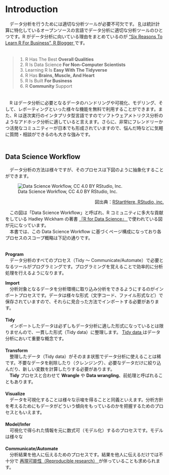# Introduction
　データ分析を行うためには適切な分析ツールが必要不可欠です。 [R <i class="fa fa-external-link"></i>](https://www.r-project.org/){target="_blank"} は統計計算に特化しているオープンソースの言語でデータ分析に適切な分析ツールのひとつです。R がデータ分析に向いている理由をまとめているのが ["Six Reasons To Learn R For Business", R Blogger <i class="fa fa-external-link"></i>](https://www.r-bloggers.com/six-reasons-to-learn-r-for-business/){target="_blank"} です。  
　  

> 1. R Has The Best **Overall Qualities**
1. R Is Data Science **For Non-Computer Scientists**
1. Learning R Is **Easy With The Tidyverse**
1. R Has **Brains, Muscle, And Heart**
1. R Is Built **For Business**
1. R **Community** Support

　  
　R はデータ分析に必要となるデータのハンドリングや可視化、モデリング、そして、レポーティングといった様々な機能を無料で利用することができます。また、R は逐次実行のインタプリタ型言語ですのでソフトウェアメトリクス分析のようなアドホック分析に適していると言えます。さらに、非常にフレンドリーかつ活発なコミュニティーが日本でも形成されていますので、悩んだ時などに気軽に質問・相談ができるのも大きな強みです。  
　  

## Data Science Workflow
　データ分析の方法は様々ですが、そのプロセスは下図のように抽象化することができます。

![Data Science Workflow, CC 4.0 BY RStudio, Inc.](./fig/data-science.png)
<p align=right>図出典：[RStartHere, RStudio, inc. <i class="fa fa-external-link"></i>](https://github.com/rstudio/RStartHere){target="_blank"}</p>

　この図は「Data Science Workflow」と呼ばれ、R コミュニティに多大な貢献をしている Hadley Wickham の著書 [『R for Data Science』 <i class="fa fa-external-link"></i>](https://r4ds.had.co.nz/){target="_blank"} で使われている図が元になっています。  
　本書では、この Data Science Workflow に基づくページ構成になっており各プロセスのスコープ概略は下記の通りです。  
　  

**Program**  
　データ分析のすべてのプロセス（Tidy 〜 Communicate/Automate）で必要となるツールがプログラミングです。プログラミングを覚えることで効率的に分析処理を行えるようになります。  
   
**Import**  
　分析対象となるデータを分析環境に取り込み分析をできるようにするのがインポートプロセスです。データは様々な形式（文字コード、ファイル形式など）で保存されていますので、それらに見合った方法でインポートする必要があります。  
　  
**Tidy**  
　インポートしたデータは必ずしもデータ分析に適した形式になっているとは限りませんので、一貫した形式（Tidy data）に整理します。 [Tidy data <i class="fa fa-external-link"></i>](){target="_blank"} はデータ分析において重要な概念です。  
　  
**Transform**  
　整理したデータ（Tidy data）がそのまま状態でデータ分析に使えることは稀です。不要なデータを削除したり（クレンジング）、必要なデータだけに絞り込んだり、新しい変数を計算したりする必要があります。  
　**Tidy** プロセスと合わせて **Wrangle** や **Data wrangling**、前処理と呼ばれることもあります。  
　  
**Visualize**  
　データを可視化することは様々な示唆を得ることと同義といえます。分析方針を考えるためにもデータがどういう傾向をもっているのかを把握するためのプロセスともいえます。  
　  
**Model/Infer**  
　可視化で得られた情報を元に数式可（モデル化）するのプロセスです。モデルは様々な  
　  
**Communicate/Automate**  
　分析結果を他人に伝えるためのプロセスです。結果を他人に伝えるだけでは不十分で [再現可能性（Reproducible research） <i class="fa fa-external-link"></i>](){target="_blank"} が伴っていることも求められます。

